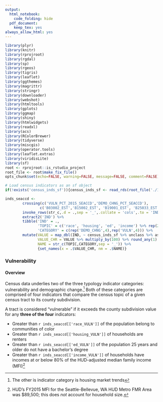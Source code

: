 ```yaml
---
output:
  html_notebook:
    code_folding: hide
  pdf_document:
    keep_tex: yes
always_allow_html: yes
---
```


```r
library(plyr)
library(knitr)
library(rprojroot)
library(rgdal)
library(sp)
library(rgeos)
library(tigris)
library(leaflet)
library(ggthemes)
library(magrittr)
library(stringr)
library(downloader)
library(webshot)
library(htmltools)
library(gplots)
library(ggmap)
library(shiny)
library(htmlwidgets)
library(readxl)
library(acs)
library(RColorBrewer)
library(tidyverse)
library(miscgis)
library(operator.tools)
library(leaflet.extras)
library(viridisLite)
library(sf)
root <- rprojroot::is_rstudio_project
root_file <- root$make_fix_file()
opts_chunk$set(echo=FALSE, warning=FALSE, message=FALSE, comment=FALSE)
```

```r

# Load census indicators as an sf object
if(!exists('census_inds_sf')){census_inds_sf <- read_rds(root_file('./1-data/5-tidy/coo-acs-inds-not-acs-sf.rds'))}

inds_seaccd <- 
        crossing(c('VULN_PCT_2015_SEACCD','DEMO_CHNG_PCT_SEACCD'),
                c('B03002_EST','B15002_EST', 'B19001_EST', 'B25033_EST')) %>% 
        invoke_rows(str_c,.d = .,sep = '_',.collate = 'cols',.to = 'IND') %>% 
        extract2('IND') %>% 
        tibble('IND' = .,
               'TOPIC' = c('race', 'housing', 'ed', 'income') %>% rep(2),
               'CATEGORY' = c(rep('DEMO_CHNG',4),rep('VULN',4))) %>% 
        mutate(VALUE = map_dbl(IND, ~ census_inds_sf %>% unclass %>% as_tibble %>% select(matches(.x)) %>% slice(1) %>% extract2(1)),
               VALUE_CHR = VALUE %>% multiply_by(100) %>% round_any(1) %>% str_c('%'),
               NAME = str_c(TOPIC,CATEGORY,sep = '_')) %>% 
               {set_names(x = .$VALUE_CHR, nm = .$NAME)}


```

### Vulnerability {-}

#### Overview
Census data underlies two of the three typology indicator categories: vulnerability and demographic change.^[The other is indicator category is housing market trends] Both of these categories are comprised of four indicators that compare the census topic of a given census tract to its county subdivision. 

A tract is considered "vulnerable" if it exceeds the county subdivision value for any **three of the four** indicators:

  * Greater than `r inds_seaccd[['race_VULN']]` of the population belong to communities of color
  * Greater than `r inds_seaccd[['housing_VULN']]` of households are renters
  * Greater than `r inds_seaccd[['ed_VULN']]` of the population 25 years and older do not have a bachelor’s degree
  * Greater than `r inds_seaccd[['income_VULN']]` of households have incomes at or below 80% of the HUD-adjusted median family income (MFI)^[HUD's FY2015 MFI for the
Seattle-Bellevue, WA HUD Metro FMR Area was $89,500; this does *not* account for household size.]

